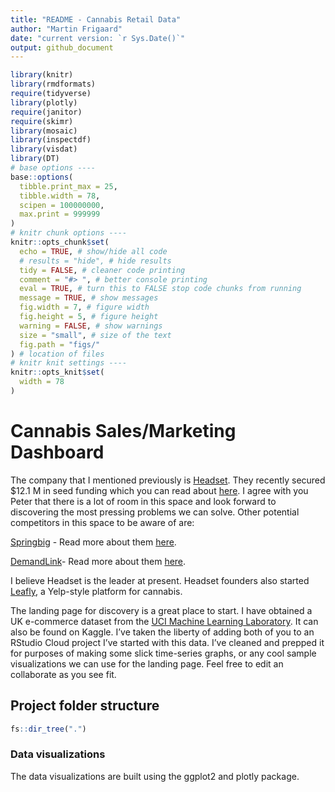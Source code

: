 ```yaml
---
title: "README - Cannabis Retail Data"
author: "Martin Frigaard"
date: "current version: `r Sys.Date()`"
output: github_document
---
```



```r
library(knitr)
library(rmdformats)
require(tidyverse)
library(plotly)
require(janitor)
require(skimr)
library(mosaic)
library(inspectdf)
library(visdat)
library(DT)
# base options ----
base::options(
  tibble.print_max = 25,
  tibble.width = 78,
  scipen = 100000000,
  max.print = 999999
)
# knitr chunk options ----
knitr::opts_chunk$set(
  echo = TRUE, # show/hide all code
  # results = "hide", # hide results
  tidy = FALSE, # cleaner code printing
  comment = "#> ", # better console printing
  eval = TRUE, # turn this to FALSE stop code chunks from running
  message = TRUE, # show messages
  fig.width = 7, # figure width
  fig.height = 5, # figure height
  warning = FALSE, # show warnings
  size = "small", # size of the text
  fig.path = "figs/"
) # location of files
# knitr knit settings ----
knitr::opts_knit$set(
  width = 78
)
```


# Cannabis Sales/Marketing Dashboard

The company that I mentioned previously is [Headset](https://www.headset.io/). They recently secured $12.1 M in seed funding which you can read about [here](https://www.newcannabisventures.com/leading-cannabis-analytics-company-headset-closes-12-1-million-series-a/). I agree with you Peter that there is a lot of room in this space and look forward to discovering the most pressing problems we can solve. Other potential competitors in this space to be aware of are:

[Springbig](https://www.springbig.com/) - Read more about them [here](https://www.newcannabisventures.com/springbig-cannabis-dispensary-marketing-engine/).

[DemandLink](https://demandlink.com/solutions/)- Read more about them [here](https://www.newcannabisventures.com/springbig-cannabis-dispensary-marketing-engine/).

I believe Headset is the leader at present. Headset founders also started [Leafly](https://www.leafly.com/), a Yelp-style platform for cannabis.

The landing page for discovery is a great place to start. I have obtained a UK e-commerce dataset from the [UCI Machine Learning Laboratory](https://archive.ics.uci.edu/ml/datasets/online+retail). It can also be found on Kaggle. I've taken the liberty of adding both of you to an RStudio Cloud project I've started with this data. I've cleaned and prepped it for purposes of making some slick time-series graphs, or any cool sample visualizations we can use for the landing page. Feel free to edit an collaborate as you see fit.

## Project folder structure 

```r
fs::dir_tree(".")
```

### Data visualizations 

The data visualizations are built using the ggplot2 and plotly package. 


